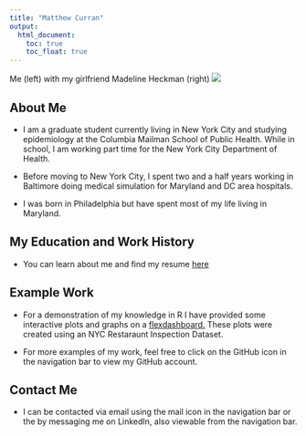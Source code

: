 ```yaml
---
title: "Matthew Curran"
output: 
  html_document:
    toc: true
    toc_float: true
---
```


Me (left) with my girlfriend Madeline Heckman (right)
![](images/Me.JPG)

## About Me

* I am a graduate student currently living in New York City and studying epidemiology at the Columbia Mailman School of Public Health. While in school, I am working part time for the New York City Department of Health.

* Before moving to New York City, I spent two and a half years working in Baltimore doing medical simulation for Maryland and DC area hospitals.

* I was born in Philadelphia but have spent most of my life living in Maryland.

## My Education and Work History

* You can learn about me and find my resume [here](about.html)

## Example Work

* For a demonstration of my knowledge in R I have provided some interactive plots and graphs on a [flexdashboard.](dashboard.html) These plots were created using an NYC Restaraunt Inspection Dataset.

* For more examples of my work, feel free to click on the GitHub icon in the navigation bar to view my GitHub account.

## Contact Me

* I can be contacted via email using the mail icon in the navigation bar or the by messaging me on LinkedIn, also viewable from the navigation bar.







